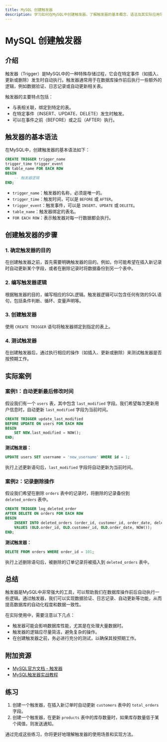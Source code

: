 ```yaml
---
title: MySQL 创建触发器
description: 学习如何在MySQL中创建触发器，了解触发器的基本概念、语法及其实际应用场景。
---
```


# MySQL 创建触发器

## 介绍

触发器（Trigger）是MySQL中的一种特殊存储过程，它会在特定事件（如插入、更新或删除）发生时自动执行。触发器通常用于在数据库操作前后执行一些额外的逻辑，例如数据验证、日志记录或自动更新相关表。

触发器的主要特点包括：
- 与表相关联，绑定到特定的表。
- 在特定事件（INSERT、UPDATE、DELETE）发生时触发。
- 可以在事件之前（BEFORE）或之后（AFTER）执行。

## 触发器的基本语法

在MySQL中，创建触发器的基本语法如下：

```sql
CREATE TRIGGER trigger_name
trigger_time trigger_event
ON table_name FOR EACH ROW
BEGIN
    -- 触发器逻辑
END;
```

- `trigger_name`：触发器的名称，必须是唯一的。
- `trigger_time`：触发时间，可以是 `BEFORE` 或 `AFTER`。
- `trigger_event`：触发事件，可以是 `INSERT`、`UPDATE` 或 `DELETE`。
- `table_name`：触发器绑定的表名。
- `FOR EACH ROW`：表示触发器对每一行数据都会执行。

## 创建触发器的步骤

### 1. 确定触发器的目的
在创建触发器之前，首先需要明确触发器的目的。例如，你可能希望在插入新记录时自动更新某个字段，或者在删除记录时将数据备份到另一个表中。

### 2. 编写触发器逻辑
根据触发器的目的，编写相应的SQL逻辑。触发器逻辑可以包含任何有效的SQL语句，包括条件判断、循环、变量声明等。

### 3. 创建触发器
使用 `CREATE TRIGGER` 语句将触发器绑定到指定的表上。

### 4. 测试触发器
在创建触发器后，通过执行相应的操作（如插入、更新或删除）来测试触发器是否按预期工作。

## 实际案例

### 案例1：自动更新最后修改时间

假设我们有一个 `users` 表，其中包含 `last_modified` 字段。我们希望每次更新用户信息时，自动更新 `last_modified` 字段为当前时间。

```sql
CREATE TRIGGER update_last_modified
BEFORE UPDATE ON users FOR EACH ROW
BEGIN
    SET NEW.last_modified = NOW();
END;
```

**测试触发器：**

```sql
UPDATE users SET username = 'new_username' WHERE id = 1;
```

执行上述更新语句后，`last_modified` 字段将自动更新为当前时间。

### 案例2：记录删除操作

假设我们希望在删除 `orders` 表中的记录时，将删除的记录备份到 `deleted_orders` 表中。

```sql
CREATE TRIGGER log_deleted_order
AFTER DELETE ON orders FOR EACH ROW
BEGIN
    INSERT INTO deleted_orders (order_id, customer_id, order_date, deleted_at)
    VALUES (OLD.order_id, OLD.customer_id, OLD.order_date, NOW());
END;
```

**测试触发器：**

```sql
DELETE FROM orders WHERE order_id = 101;
```

执行上述删除语句后，被删除的订单记录将被插入到 `deleted_orders` 表中。

## 总结

触发器是MySQL中非常强大的工具，可以帮助我们在数据库操作前后自动执行一些逻辑。通过触发器，我们可以实现数据验证、日志记录、自动更新等功能，从而提高数据库的自动化程度和数据一致性。

在实际使用中，需要注意以下几点：
- 触发器可能会影响数据库性能，尤其是在处理大量数据时。
- 触发器的逻辑应尽量简洁，避免复杂的操作。
- 在创建触发器之前，务必进行充分的测试，以确保其按预期工作。

## 附加资源

- [MySQL官方文档 - 触发器](https://dev.mysql.com/doc/refman/8.0/en/triggers.html)
- [MySQL触发器实战教程](https://www.mysqltutorial.org/mysql-triggers/)

## 练习

1. 创建一个触发器，在插入新订单时自动更新 `customers` 表中的 `total_orders` 字段。
2. 创建一个触发器，在更新 `products` 表中的库存数量时，如果库存数量低于某个阈值，则发送通知。

通过完成这些练习，你将更好地理解触发器的使用场景和实现方法。